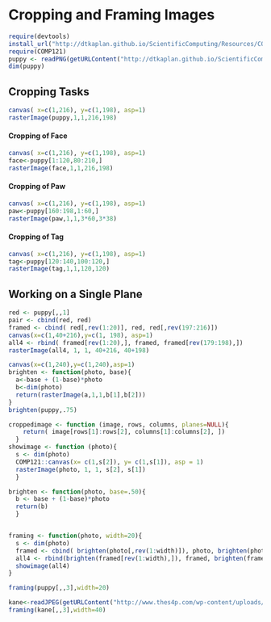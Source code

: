# Cropping and Framing Images

```r
require(devtools) 
install_url("http://dtkaplan.github.io/ScientificComputing/Resources/COMP121_0.1.tar.gz")
require(COMP121)
puppy <- readPNG(getURLContent("http://dtkaplan.github.io/ScientificComputing/Resources/Images/mindo.png"))
dim(puppy)
```

## Cropping Tasks
```r
canvas( x=c(1,216), y=c(1,198), asp=1)
rasterImage(puppy,1,1,216,198)
```
#### Cropping of Face
```r
canvas( x=c(1,216), y=c(1,198), asp=1)
face<-puppy[1:120,80:210,]
rasterImage(face,1,1,216,198)
```
#### Cropping of Paw
```r
canvas( x=c(1,216), y=c(1,198), asp=1)
paw<-puppy[160:198,1:60,]
rasterImage(paw,1,1,3*60,3*38)
```
#### Cropping of Tag
```r
canvas( x=c(1,216), y=c(1,198), asp=1)
tag<-puppy[120:140,100:120,]
rasterImage(tag,1,1,120,120)
```

## Working on a Single Plane
```r

red <- puppy[,,1]
pair <- cbind(red, red)
framed <- cbind( red[,rev(1:20)], red, red[,rev(197:216)])
canvas(x=c(1,40+216),y=c(1, 198), asp=1)
all4 <- rbind( framed[rev(1:20),], framed, framed[rev(179:198),])
rasterImage(all4, 1, 1, 40+216, 40+198)
```

```r
canvas(x=c(1,240),y=c(1,240),asp=1)
brighten <- function(photo, base){
  a<-base + (1-base)*photo
  b<-dim(photo)
  return(rasterImage(a,1,1,b[1],b[2]))
}
brighten(puppy,.75)
```

```r
croppedimage <- function (image, rows, columns, planes=NULL){
    return( image[rows[1]:rows[2], columns[1]:columns[2], ])
  }  
showimage <- function (photo){
  s <- dim(photo)
  COMP121::canvas(x= c(1,s[2]), y= c(1,s[1]), asp = 1)
  rasterImage(photo, 1, 1, s[2], s[1])
  }
```


```r
brighten <- function(photo, base=.50){
  b <- base + (1-base)*photo
  return(b)
  }


framing <- function(photo, width=20){
  s <- dim(photo)
  framed <- cbind( brighten(photo[,rev(1:width)]), photo, brighten(photo[,(s[2]:(1+s[2]-width))]))
  all4 <- rbind(brighten(framed[rev(1:width),]), framed, brighten(framed[s[1]:(1+s[1]-width),]))
  showimage(all4)
}

framing(puppy[,,3],width=20)
```

```r
kane<-readJPEG(getURLContent("http://www.thes4p.com/wp-content/uploads/2013/06/patrick-kane.jpg"))
framing(kane[,,3],width=40)
```




